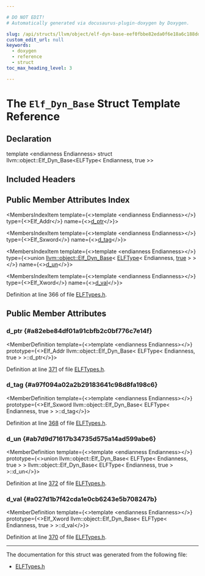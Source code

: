 ```yaml
---

# DO NOT EDIT!
# Automatically generated via docusaurus-plugin-doxygen by Doxygen.

slug: /api/structs/llvm/object/elf-dyn-base-eef0fbbe82eda0f6e18a6c188dd84a67
custom_edit_url: null
keywords:
  - doxygen
  - reference
  - struct
toc_max_heading_level: 3

---
```





# The `Elf_Dyn_Base` Struct Template Reference

<DoxygenPage pluginConfig={pluginConfig}>



## Declaration

<CodeBlock>template &lt;endianness Endianness&gt;
struct llvm::object::Elf_Dyn_Base&lt;ELFType&lt; Endianness, true &gt;&gt;</CodeBlock>

## Included Headers

<IncludesList>
<IncludesListItem
  filePath="llvm/Object/ELFTypes.h"
  permalink="/docs/api/files/include/include/llvm/include/llvm/object/elftypes-h"
  isLocal="true" />
</IncludesList>

## Public Member Attributes Index

<MembersIndex>

<MembersIndexItem
  template={<>template &lt;endianness Endianness&gt;</>}
  type={<>Elf&#95;Addr</>}
  name={<><a href="#a82ebe84df01a91cbfb2c0bf776c7e14f">d&#95;ptr</a></>}>
</MembersIndexItem>

<MembersIndexItem
  template={<>template &lt;endianness Endianness&gt;</>}
  type={<>Elf&#95;Sxword</>}
  name={<><a href="#a97f094a02a2b29183641c98d8fa198c6">d&#95;tag</a></>}>
</MembersIndexItem>

<MembersIndexItem
  template={<>template &lt;endianness Endianness&gt;</>}
  type={<>union <a href="/docs/api/structs/llvm/object/elf-dyn-base">llvm::object::Elf&#95;Dyn&#95;Base</a>&lt; <a href="/docs/api/structs/llvm/object/elftype">ELFType</a>&lt; Endianness, <a href="/docs/api/files/lib/lib/analysis/basicaliasanalysis-cpp/#af6d5cafbdfc5313e65d990120021a3ec">true</a> &gt; &gt;</>}
  name={<><a href="#ab7d9d71617b34735d575a14ad599abe6">d&#95;un</a></>}>
</MembersIndexItem>

<MembersIndexItem
  template={<>template &lt;endianness Endianness&gt;</>}
  type={<>Elf&#95;Xword</>}
  name={<><a href="#a027d1b7f42cda1e0cb6243e5b708247b">d&#95;val</a></>}>
</MembersIndexItem>

</MembersIndex>


Definition at line 366 of file <a href="/docs/api/files/include/include/llvm/include/llvm/object/elftypes-h">ELFTypes.h</a>.

<SectionDefinition>

## Public Member Attributes

### d&#95;ptr {#a82ebe84df01a91cbfb2c0bf776c7e14f}

<MemberDefinition
  template={<>template &lt;endianness Endianness&gt;</>}
  prototype={<>Elf&#95;Addr llvm::object::Elf&#95;Dyn&#95;Base&lt; ELFType&lt; Endianness, true &gt; &gt;::d&#95;ptr</>}>

Definition at line <a href="/docs/api/files/include/include/llvm/include/llvm/object/elftypes-h/#l00371">371</a> of file <a href="/docs/api/files/include/include/llvm/include/llvm/object/elftypes-h">ELFTypes.h</a>.
</MemberDefinition>

### d&#95;tag {#a97f094a02a2b29183641c98d8fa198c6}

<MemberDefinition
  template={<>template &lt;endianness Endianness&gt;</>}
  prototype={<>Elf&#95;Sxword llvm::object::Elf&#95;Dyn&#95;Base&lt; ELFType&lt; Endianness, true &gt; &gt;::d&#95;tag</>}>

Definition at line <a href="/docs/api/files/include/include/llvm/include/llvm/object/elftypes-h/#l00368">368</a> of file <a href="/docs/api/files/include/include/llvm/include/llvm/object/elftypes-h">ELFTypes.h</a>.
</MemberDefinition>

### d&#95;un {#ab7d9d71617b34735d575a14ad599abe6}

<MemberDefinition
  template={<>template &lt;endianness Endianness&gt;</>}
  prototype={<>union llvm::object::Elf&#95;Dyn&#95;Base&lt; ELFType&lt; Endianness, true &gt; &gt; llvm::object::Elf&#95;Dyn&#95;Base&lt; ELFType&lt; Endianness, true &gt; &gt;::d&#95;un</>}>

Definition at line <a href="/docs/api/files/include/include/llvm/include/llvm/object/elftypes-h/#l00372">372</a> of file <a href="/docs/api/files/include/include/llvm/include/llvm/object/elftypes-h">ELFTypes.h</a>.
</MemberDefinition>

### d&#95;val {#a027d1b7f42cda1e0cb6243e5b708247b}

<MemberDefinition
  template={<>template &lt;endianness Endianness&gt;</>}
  prototype={<>Elf&#95;Xword llvm::object::Elf&#95;Dyn&#95;Base&lt; ELFType&lt; Endianness, true &gt; &gt;::d&#95;val</>}>

Definition at line <a href="/docs/api/files/include/include/llvm/include/llvm/object/elftypes-h/#l00370">370</a> of file <a href="/docs/api/files/include/include/llvm/include/llvm/object/elftypes-h">ELFTypes.h</a>.
</MemberDefinition>

</SectionDefinition>

<hr/>

The documentation for this struct was generated from the following file:

<ul>
<li><a href="/docs/api/files/include/include/llvm/include/llvm/object/elftypes-h">ELFTypes.h</a></li>
</ul>

</DoxygenPage>
